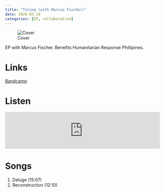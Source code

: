 ```yaml
---
title: "Tulong (with Marcus Fischer)"
date: 2020-03-29
categories: [EP, collaboration]
---
```


![Cover](cover.jpeg) 

EP with Marcus Fischer. Benefits Humanitarian Response Phillipines.

# Links

[Bandcamp](https://marcus-fischer.bandcamp.com/album/tulong){.btn .btn-primary role="button"} 

# Listen

<iframe style="border: 0; width: 100%; height: 120px;" src="https://bandcamp.com/EmbeddedPlayer/album=3010636282/size=large/bgcol=ffffff/linkcol=0687f5/tracklist=false/artwork=small/transparent=true/" seamless><a href="https://marcus-fischer.bandcamp.com/album/tulong">Tulong by Marcus Fischer + the OO-Ray</a></iframe>
# Songs

1. Deluge (15:07)
2. Reconstruction (12:10)
